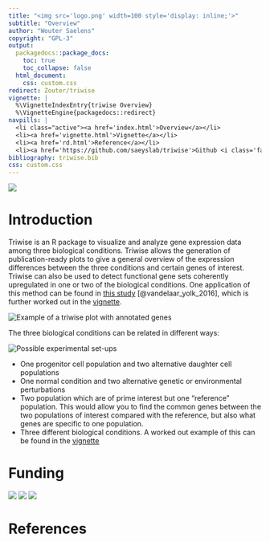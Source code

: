 ```yaml
---
title: "<img src='logo.png' width=100 style='display: inline;'>"
subtitle: "Overview"
author: "Wouter Saelens"
copyright: "GPL-3"
output:
  packagedocs::package_docs:
    toc: true
    toc_collapse: false
  html_document:
    css: custom.css
redirect: Zouter/triwise
vignette: |
  %\VignetteIndexEntry{triwise Overview}
  %\VignetteEngine{packagedocs::redirect}
navpills: |
  <li class="active"><a href='index.html'>Overview</a></li>
  <li><a href='vignette.html'>Vignette</a></li>
  <li><a href='rd.html'>Reference</a></li>
  <li><a href='https://github.com/saeyslab/triwise'>Github <i class='fa fa-github'></i></a></li>
bibliography: triwise.bib
css: custom.css
---
```


![](logo_small.png)

# Introduction
Triwise is an R package to visualize and analyze gene expression data among three biological conditions. 
Triwise allows the generation of publication-ready plots to give a general overview of the expression differences between the three conditions and certain genes of interest. 
Triwise can also be used to detect functional gene sets coherently upregulated in one or two of the biological conditions. One application of this method can be found in  [this study](http://www.ncbi.nlm.nih.gov/pubmed/26992565) [@vandelaar_yolk_2016], which is further worked out in the [vignette](vignette.html).

![](interactive.png "Example of a triwise plot with annotated genes")

The three biological conditions can be related in different ways:

![](setups.png "Possible experimental set-ups")

* One progenitor cell population and two alternative daughter cell populations
* One normal condition and two alternative genetic or environmental perturbations
* Two population which are of prime interest but one "reference" population. This would allow you to find the common genes between the two populations of interest compared with the reference, but also what genes are specific to one population.
* Three different biological conditions. A worked out example of this can be found in the [vignette](vignette.html)

# Funding
[![](fwo_small.png)](http://www.fwo.be)
[![](ugent_small.png)](http://www.ugent.be)
[![](irc_small.png)](http://www.irc.ugent.be)


# References
